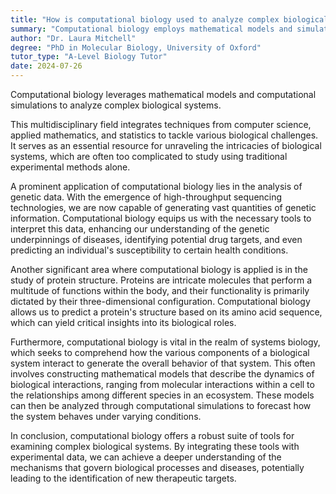 ```yaml
---
title: "How is computational biology used to analyze complex biological systems?"
summary: "Computational biology employs mathematical models and simulations to study and analyze complex biological systems, enhancing understanding and facilitating research in various biological fields."
author: "Dr. Laura Mitchell"
degree: "PhD in Molecular Biology, University of Oxford"
tutor_type: "A-Level Biology Tutor"
date: 2024-07-26
---
```


Computational biology leverages mathematical models and computational simulations to analyze complex biological systems.

This multidisciplinary field integrates techniques from computer science, applied mathematics, and statistics to tackle various biological challenges. It serves as an essential resource for unraveling the intricacies of biological systems, which are often too complicated to study using traditional experimental methods alone.

A prominent application of computational biology lies in the analysis of genetic data. With the emergence of high-throughput sequencing technologies, we are now capable of generating vast quantities of genetic information. Computational biology equips us with the necessary tools to interpret this data, enhancing our understanding of the genetic underpinnings of diseases, identifying potential drug targets, and even predicting an individual's susceptibility to certain health conditions.

Another significant area where computational biology is applied is in the study of protein structure. Proteins are intricate molecules that perform a multitude of functions within the body, and their functionality is primarily dictated by their three-dimensional configuration. Computational biology allows us to predict a protein's structure based on its amino acid sequence, which can yield critical insights into its biological roles.

Furthermore, computational biology is vital in the realm of systems biology, which seeks to comprehend how the various components of a biological system interact to generate the overall behavior of that system. This often involves constructing mathematical models that describe the dynamics of biological interactions, ranging from molecular interactions within a cell to the relationships among different species in an ecosystem. These models can then be analyzed through computational simulations to forecast how the system behaves under varying conditions.

In conclusion, computational biology offers a robust suite of tools for examining complex biological systems. By integrating these tools with experimental data, we can achieve a deeper understanding of the mechanisms that govern biological processes and diseases, potentially leading to the identification of new therapeutic targets.
    